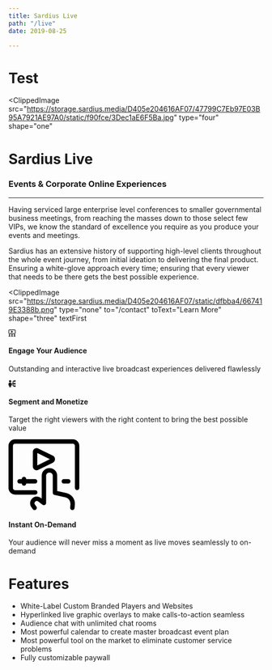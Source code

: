 ```yaml
---
title: Sardius Live
path: "/live"
date: 2019-08-25

---
```


# Test

<ClippedImage
  src="https://storage.sardius.media/D405e204616AF07/47799C7Eb97E03B95A7921AE97A0/static/f90fce/3Dec1aE6F5Ba.jpg"
  type="four"
  shape="one"
>

# Sardius Live

### Events &amp; Corporate Online Experiences

---

Having serviced large enterprise level conferences to smaller governmental
business meetings, from reaching the masses down to those select few VIPs, we
know the standard of excellence you require as you produce your events and
meetings.

Sardius has an extensive history of supporting high-level clients throughout the
whole event journey, from initial ideation to delivering the final product.
Ensuring a white-glove approach every time; ensuring that every viewer that
needs to be there gets the best possible experience.

</ClippedImage>

<ClippedImage
  src="https://storage.sardius.media/D405e204616AF07/static/dfbba4/667419E3388b.png"
  type="none"
  to="/contact"
  toText="Learn More"
  shape="three"
  textFirst
>

<div className="bullet-image">
  <svg
    id="Bold"
    viewBox="0 0 24 24"
    width="1em"
    height="1em"
    fill="currentColor"
    aria-hidden="true"
    focusable="false"
  >
    <path d="M21,0H3A3,3,0,0,0,0,3v9a3,3,0,0,0,3,3H21a3,3,0,0,0,3-3V3A3,3,0,0,0,21,0Zm1,12a1,1,0,0,1-1,1H3a1,1,0,0,1-1-1V3A1,1,0,0,1,3,2H21a1,1,0,0,1,1,1Z"></path>
    <path d="M9.542,3.786a.377.377,0,0,0-.409.058.574.574,0,0,0-.192.442v6.428a.578.578,0,0,0,.192.443.378.378,0,0,0,.409.057l5.574-2.949a.883.883,0,0,0,0-1.53Z"></path>
    <circle cx="3.502" cy="18.203" r="2.199"></circle>
    <path d="M3.5,21.2a3.589,3.589,0,0,0-3.26,2.089A.5.5,0,0,0,.7,24H6.308a.5.5,0,0,0,.453-.71A3.588,3.588,0,0,0,3.5,21.2Z"></path>
    <circle cx="20.502" cy="18.199" r="2.199"></circle>
    <path d="M20.5,21.2a3.589,3.589,0,0,0-3.26,2.089A.5.5,0,0,0,17.7,24h5.612a.5.5,0,0,0,.453-.71A3.588,3.588,0,0,0,20.5,21.2Z"></path>
    <circle cx="12.002" cy="18.199" r="2.199"></circle>
    <path d="M12,21.2a3.589,3.589,0,0,0-3.26,2.089A.5.5,0,0,0,9.2,24h5.612a.5.5,0,0,0,.453-.71A3.588,3.588,0,0,0,12,21.2Z"></path>
  </svg>
  <h4>Engage Your Audience</h4>
  <p>
    Outstanding and interactive live broadcast experiences delivered flawlessly
  </p>
</div>

<div className="bullet-image">
  <svg
    id="Bold"
    viewBox="0 0 24 24"
    width="1em"
    height="1em"
    fill="currentColor"
    aria-hidden="true"
    focusable="false"
  >
    <path d="M19.054,13.25a.252.252,0,0,1,.223.136,2.5,2.5,0,1,0,0-2.272.252.252,0,0,1-.223.136h-2.3A.25.25,0,0,1,16.5,11V5.25a1,1,0,0,1,1-1h1.554a.252.252,0,0,1,.223.136,2.5,2.5,0,1,0,0-2.272.252.252,0,0,1-.223.136H17.5a3,3,0,0,0-3,3V11a.25.25,0,0,1-.25.25H13a1,1,0,0,0,0,2h1.25a.25.25,0,0,1,.25.25v4.75a3,3,0,0,0,3,3h1.554a.252.252,0,0,1,.223.136,2.5,2.5,0,1,0,0-2.272.252.252,0,0,1-.223.136H17.5a1,1,0,0,1-1-1V13.5a.25.25,0,0,1,.25-.25Z"></path>
    <path d="M5.5,8.5A5.506,5.506,0,0,0,0,14v3.5a.5.5,0,0,0,.5.5H2.31a.25.25,0,0,1,.249.229L3,23.542A.5.5,0,0,0,3.5,24h4a.5.5,0,0,0,.5-.458l.443-5.313A.25.25,0,0,1,8.69,18H10.5a.5.5,0,0,0,.5-.5V14A5.506,5.506,0,0,0,5.5,8.5Z"></path>
    <circle cx="5.5" cy="4" r="3.5"></circle>
    <path d="M19.054,13.25a.252.252,0,0,1,.223.136,2.5,2.5,0,1,0,0-2.272.252.252,0,0,1-.223.136h-2.3A.25.25,0,0,1,16.5,11V5.25a1,1,0,0,1,1-1h1.554a.252.252,0,0,1,.223.136,2.5,2.5,0,1,0,0-2.272.252.252,0,0,1-.223.136H17.5a3,3,0,0,0-3,3V11a.25.25,0,0,1-.25.25H13a1,1,0,0,0,0,2h1.25a.25.25,0,0,1,.25.25v4.75a3,3,0,0,0,3,3h1.554a.252.252,0,0,1,.223.136,2.5,2.5,0,1,0,0-2.272.252.252,0,0,1-.223.136H17.5a1,1,0,0,1-1-1V13.5a.25.25,0,0,1,.25-.25Z"></path>
    <path d="M5.5,8.5A5.506,5.506,0,0,0,0,14v3.5a.5.5,0,0,0,.5.5H2.31a.25.25,0,0,1,.249.229L3,23.542A.5.5,0,0,0,3.5,24h4a.5.5,0,0,0,.5-.458l.443-5.313A.25.25,0,0,1,8.69,18H10.5a.5.5,0,0,0,.5-.5V14A5.506,5.506,0,0,0,5.5,8.5Z"></path>
    <circle cx="5.5" cy="4" r="3.5"></circle>
  </svg>
  <h4>Segment and Monetize</h4>
  <p>
    Target the right viewers with the right content to bring the best possible
    value
  </p>
</div>
<div className="bullet-image">
  <svg
    xmlns="http://www.w3.org/2000/svg"
    viewBox="0 0 140 140"
    width="140"
    height="140"
  >
    <g transform="matrix(5.833333333333333,0,0,5.833333333333333,0,0)">
      <path
        d="M9.065,18H2.217A1.5,1.5,0,0,1,.75,16.476V2.274A1.5,1.5,0,0,1,2.217.751H21.783A1.5,1.5,0,0,1,23.25,2.274v14.2"
        fill="none"
        stroke="#000000"
        stroke-linecap="round"
        stroke-linejoin="round"
        stroke-width="1.5"
      ></path>
      <path
        d="M20.25 14.249L18.75 14.249"
        fill="none"
        stroke="#000000"
        stroke-linecap="round"
        stroke-linejoin="round"
        stroke-width="1.5"
      ></path>
      <path
        d="M3.75 14.249L9 14.249"
        fill="none"
        stroke="#000000"
        stroke-linecap="round"
        stroke-linejoin="round"
        stroke-width="1.5"
      ></path>
      <path
        d="M5.25 13.468L5.25 14.968"
        fill="none"
        stroke="#000000"
        stroke-linecap="round"
        stroke-linejoin="round"
        stroke-width="1.5"
      ></path>
      <path
        d="M9,6.749V4.322a.581.581,0,0,1,.273-.5.508.508,0,0,1,.541.008l4.925,2.426a.593.593,0,0,1,0,.983L9.814,9.667a.508.508,0,0,1-.541.007A.578.578,0,0,1,9,9.176Z"
        fill="none"
        stroke="#000000"
        stroke-linecap="round"
        stroke-linejoin="round"
        stroke-width="1.5"
      ></path>
      <path
        d="M21.636,23.249l.1-1.122a3,3,0,0,0-2.337-3.2l-3.651-.812V12.374a1.875,1.875,0,0,0-3.75,0v9.205l-1.477-1.108a1.533,1.533,0,0,0-2.146,2.145l.475.633"
        fill="none"
        stroke="#000000"
        stroke-linecap="round"
        stroke-linejoin="round"
        stroke-width="1.5"
      ></path>
    </g>
  </svg>
  <h4>Instant On-Demand</h4>
  <p>
    Your audience will never miss a moment as live moves seamlessly to on-demand
  </p>
</div>

# Features

- White-Label Custom Branded Players and Websites
- Hyperlinked live graphic overlays to make calls-to-action seamless
- Audience chat with unlimited chat rooms
- Most powerful calendar to create master broadcast event plan
- Most powerful tool on the market to eliminate customer service problems
- Fully customizable paywall

</ClippedImage>